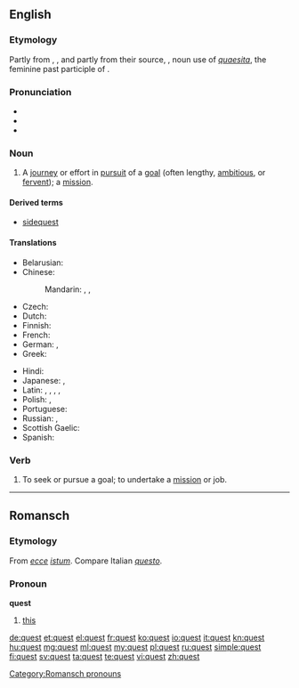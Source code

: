 {{also|QUEST}}
==English==
{{wikipedia}}

===Etymology===
Partly from {{etyl|xno}} {{term|queste|lang=fro}}, {{etyl|fro}} {{term|queste||acquisition, search, hunt|lang=fro}}, and partly from their source, {{etyl|la}} {{term|quaesta||tribute, tax, inquiry, search}}, noun use of ''[[quaesita]]'', the feminine past participle of {{term|quaerere||to ask, seek}}.

===Pronunciation===
* {{IPA|/kwɛst/}}
* {{audio|en-us-quest.ogg|Audio (US)}}
* {{rhymes|ɛst}}

===Noun===
{{en-noun}}

# A [[journey]] or effort in [[pursuit]] of a [[goal]] (often lengthy, [[ambitious]], or [[fervent]]); a [[mission]].

====Derived terms====
* [[sidequest]]

====Translations====
{{trans-top|journey or effort in pursuit of a goal}}
* Belarusian: {{t-|be|пошук|sc=Cyrl}}
* Chinese:
*: Mandarin: {{t|cmn|探索|tr=tànsuǒ|sc=Hani}}, {{t|cmn|尋求|sc=Hani}}, {{t|cmn|寻求|tr=xúnqiú|sc=Hani}}
* Czech: {{t-|cs|výprava|f}}
* Dutch: {{t+|nl|zoektocht|m}}
* Finnish: {{t-|fi|etsintä}}
* French: {{t+|fr|quête|f}}
* German: {{t+|de|Suche|f}}, {{t-|de|Queste|f}}
* Greek: {{t+|el|αναζήτηση|f}}
{{trans-mid}}
* Hindi: {{t-|hi|फ़िराक़|tr=firaaq|sc=Deva}}
* Japanese: {{t+|ja|探索|tr=たんさく, tansaku|sc=Jpan}}, {{t-|ja|探求|tr=たんきゅう, tankyū|sc=Jpan}}
* Latin: {{t-|la|indagatio|f}}, {{t-|la|investigatio|f}}, {{t-|la|inquisitio|f}}, {{t-|la|scrutatio|f}}, {{t-|la|scrutatio|f}}
* Polish: {{t+|pl|poszukiwanie|n}}, {{t-|pl|poszukiwania|p}}
* Portuguese: {{t+|pt|busca|f}}
* Russian: {{t+|ru|поиск|m|tr=póisk|sc=Cyrl}}, {{t+|ru|поиск|m|p|tr=póiski|alt=поиски|sc=Cyrl}}
* Scottish Gaelic: {{t-|gd|sireadh|m}}
* Spanish: {{t+|es|búsqueda|f}}
{{trans-bottom}}

===Verb===
{{en-verb}}

# To seek or pursue a goal; to undertake a [[mission]] or job.

----

==Romansch==

===Etymology===
From {{etyl|la|rm}} ''[[ecce]]'' ''[[istum]]''. Compare Italian ''[[questo]]''.

===Pronoun===
'''quest'''

# [[this]]

[[Category:Romansch pronouns]]

[[de:quest]]
[[et:quest]]
[[el:quest]]
[[fr:quest]]
[[ko:quest]]
[[io:quest]]
[[it:quest]]
[[kn:quest]]
[[hu:quest]]
[[mg:quest]]
[[ml:quest]]
[[my:quest]]
[[pl:quest]]
[[ru:quest]]
[[simple:quest]]
[[fi:quest]]
[[sv:quest]]
[[ta:quest]]
[[te:quest]]
[[vi:quest]]
[[zh:quest]]